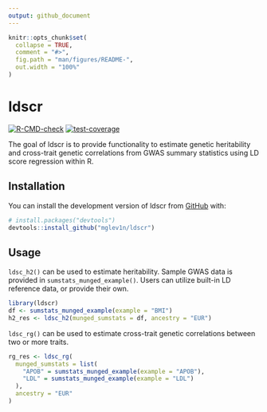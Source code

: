 ```yaml
---
output: github_document
---
```


<!-- README.md is generated from README.Rmd. Please edit that file -->

```r
knitr::opts_chunk$set(
  collapse = TRUE,
  comment = "#>",
  fig.path = "man/figures/README-",
  out.width = "100%"
)
```

# ldscr

<!-- badges: start -->
[![R-CMD-check](https://github.com/mglev1n/ldscr/actions/workflows/R-CMD-check.yaml/badge.svg)](https://github.com/mglev1n/ldscr/actions/workflows/R-CMD-check.yaml)
[![test-coverage](https://github.com/mglev1n/ldscr/actions/workflows/test-coverage.yaml/badge.svg)](https://github.com/mglev1n/ldscr/actions/workflows/test-coverage.yaml)
<!-- badges: end -->

The goal of ldscr is to provide functionality to estimate genetic heritability and cross-trait genetic correlations from GWAS summary statistics using LD score regression within R.

## Installation

You can install the development version of ldscr from [GitHub](https://github.com/) with:

``` r
# install.packages("devtools")
devtools::install_github("mglev1n/ldscr")
```

## Usage

`ldsc_h2()` can be used to estimate heritability. Sample GWAS data is provided in `sumstats_munged_example()`. Users can utilize built-in LD reference data, or provide their own.


```r
library(ldscr)
df <- sumstats_munged_example(example = "BMI")
h2_res <- ldsc_h2(munged_sumstats = df, ancestry = "EUR")
```

`ldsc_rg()` can be used to estimate cross-trait genetic correlations between two or more traits.

```r
rg_res <- ldsc_rg(
  munged_sumstats = list(
    "APOB" = sumstats_munged_example(example = "APOB"),
    "LDL" = sumstats_munged_example(example = "LDL")
  ),
  ancestry = "EUR"
)
```
